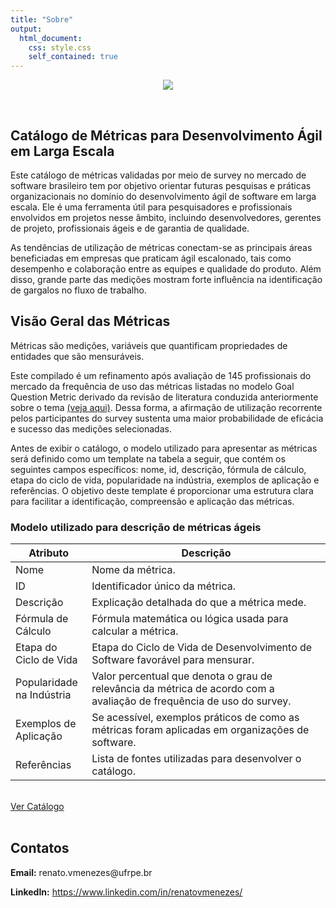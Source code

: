 ```yaml
---
title: "Sobre"
output: 
  html_document:
    css: style.css
    self_contained: true
---
```


<div class="container">

  <p align="center">
    ![](images/CATALOGO.jpg)
  </p>
  <br>
<h2>Catálogo de Métricas para Desenvolvimento Ágil em Larga Escala</h2>


<p>Este catálogo de métricas validadas por meio de survey no mercado de software brasileiro tem por objetivo orientar futuras pesquisas e práticas organizacionais no domínio do desenvolvimento ágil de software em larga escala. Ele é uma ferramenta útil para pesquisadores e profissionais envolvidos em projetos nesse âmbito, incluindo desenvolvedores, gerentes de projeto, profissionais ágeis e de garantia de qualidade.</p>

<p>As tendências de utilização de métricas conectam-se as principais áreas beneficiadas em empresas que praticam ágil escalonado, tais como desempenho e colaboração entre as equipes e qualidade do produto. Além disso, grande parte das medições mostram forte influência na identificação de gargalos no fluxo de trabalho.</p>

<h2>Visão Geral das Métricas</h2>

<p>Métricas são medições, variáveis que quantificam propriedades de entidades que são mensuráveis.</p>

<p>Este compilado é um refinamento após avaliação de 145 profissionais do mercado da frequência de uso das métricas listadas no modelo Goal Question Metric derivado da revisão de literatura conduzida anteriormente sobre o tema [(veja aqui)](https://sol.sbc.org.br/index.php/cibse/article/view/28442). Dessa forma, a afirmação de utilização recorrente pelos participantes do survey sustenta uma maior probabilidade de eficácia e sucesso das medições selecionadas.</p>

<p> Antes de exibir o catálogo, o modelo utilizado para apresentar as métricas será definido como um template na tabela a seguir, que contém os seguintes campos específicos: nome, id, descrição, fórmula de cálculo, etapa do ciclo de vida, popularidade na indústria, exemplos de aplicação e referências. O objetivo deste template é proporcionar uma estrutura clara para facilitar a identificação, compreensão e aplicação das métricas.</p>


### Modelo utilizado para descrição de métricas ágeis

| Atributo                         | Descrição                                                                                               |
|----------------------------------|---------------------------------------------------------------------------------------------------------|
| Nome                             | Nome da métrica.                                                                                       |
| ID                               | Identificador único da métrica.                                                                        |
| Descrição                        | Explicação detalhada do que a métrica mede.                                                             |
| Fórmula de Cálculo               | Fórmula matemática ou lógica usada para calcular a métrica.                                              |
| Etapa do Ciclo de Vida           | Etapa do Ciclo de Vida de Desenvolvimento de Software favorável para mensurar.                         |
| Popularidade na Indústria        | Valor percentual que denota o grau de relevância da métrica de acordo com a avaliação de frequência de uso do survey. |
| Exemplos de Aplicação            | Se acessível, exemplos práticos de como as métricas foram aplicadas em organizações de software.        |
| Referências                      | Lista de fontes utilizadas para desenvolver o catálogo.                                                 |




<br>
  <a href=catalog.html class="button">Ver Catálogo</a>
<br>
<br>


<!-- Seção de Contato -->
<div>
  <h2>Contatos</h2>
  <div class="card">
  <p><strong>Email:</strong> renato.vmenezes@ufrpe.br</p>
  <p><strong>LinkedIn:</strong> [https://www.linkedin.com/in/renatovmenezes/](https://www.linkedin.com/in/renatovmenezes/)</p>
</div>

</div>


</div>

